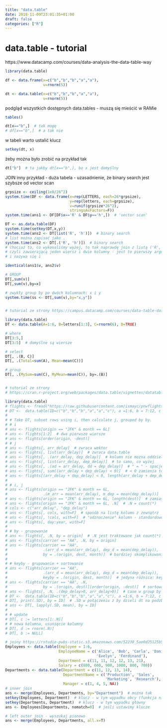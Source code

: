 ```yaml
---
title: "data.table"
date: 2018-11-09T23:01:35+01:00
draft: false
categories: ["R"]
---
```


# data.table - tutorial

https://www.datacamp.com/courses/data-analysis-the-data-table-way

```r
library(data.table)

df <- data.frame(x=c("b","b","b","a","a"),
                 v=rnorm(5))

dt <- data.table(x=c("b","b","b","a","a"),
                 v=rnorm(5))
```

podgląd wszystkich dostępnych data.tables - muszą się mieścić w RAMie
```r
tables()

dt[x=="b",]  # tak mogę
# df[x=="b",]  # a tak nie
```

w tabeli warto ustalić klucz
```r
setkey(dt, x)
```

żeby można było zrobić na przykład tak
```r
dt["b"]  # ta jakby dt[x=="b",], bo x jest domyślny
```


JOIN
inny przykład - duża tabela - uzasadnienie, że binary search jest 
szybsze od vector scan
```r
grpsize <- ceiling(1e8/26^2)
system.time(DF <- data.frame(x=rep(LETTERS, each=26*grpsize),
                             y=rep(letters, each=grpsize),
                             v=runif(grpsize*26^2),
                             stringsAsFactors=F))
system.time(ans1 <- DF[DF$x=='R' & DF$y=='h',])  # 'vector scan'
```

```r
DT <- as.data.table(DF)
system.time(setkey(DT,x,y))
system.time(ans2 <- DT[list('R', 'h')])  # binary search
# list można zapisać jako .
system.time(ans2 <- DT[.('R', 'h')])  # binary search
# chociaż to, co wykonaliśmy wyżej, to tak naprawdę join z listą ('R', 'h'),
# czyli zawierającą jeden wiersz i dwie kolumny - jest to pierwszy argument
# i nazywa się i

identical(ans1$v, ans2$v)
```

```r
# GROUP
DT[,sum(v)]
DT[,sum(v),by=x]

# zwykły group by po dwóch kolumnach: x i y
system.time(ss <- DT[,sum(v),by="x,y"])


# tutorial ze strony https://campus.datacamp.com/courses/data-table-data-manipulation-r-tutorial/chapter-one-datatable-novice?ex=1

library(data.table)
DT <- data.table(A=1:6, B=letters[1:3], C=rnorm(6), D=TRUE)

# where
DT[3:5,]
DT[3:5]  # domyślne są wiersze

# select
DT[, .(B, C)]
DT[, .(Total=sum(A), Mean=mean(C))]

# group
DT[, .(MySum=sum(C), MyMean=mean(C)), by=.(B)]


# tutorial ze strony
# https://cran.r-project.org/web/packages/data.table/vignettes/datatable-intro.html

library(data.table)
# flights <- fread("https://raw.githubusercontent.com/ismayc/pnwflights14/master/data/flights.csv")
# DT <-  data.table(ID=c("b","b","b","a","a","c"), a =1:6, b = 7:12, c = 13:18)
# 
# # Take DT, subset rows using i, then calculate j, grouped by by.
# # i
# ans <- flights[origin == "JFK" & month == 6L]
# ans <- flights[1:2]  # dwa pierwsze wiersze
# ans <- flights[order(origin, -dest)]
# # j
# ans <- flights[, arr_delay]  # zwraca wektor
# ans <- flights[, list(arr_delay)]  # zwraca data.table
# ans <- flights[, .(arr_delay, dep_delay)]  # kolumn nie można oddzielić ","
# ans <- flights[, list(arr_delay, dep_delay)]  # to samo, co wyżej
# ans <- flights[, .(ad = arr_delay, dd = dep_delay)]  # " = " - spacje
# ans <- flights[, sum((arr_delay + dep_delay) < 0)]  # < 0 zamienia to, co jest w nawiasie, na wektor binarny
# ans <- flights[(arr_delay + dep_delay) < 0, length(arr_delay + dep_delay)]  # to samo, co wyżej, tylko inaczej - length działa jak count w SQL
# 
# # i, j
# ans <- flights[origin == "JFK" & month == 6L, 
#                .(m_arr = mean(arr_delay), m_dep = mean(dep_delay))]  # where i mean w SQL
# ans <- flights[origin == "JFK" & month == 6L, length(dest)]  # zamiast dest mogłoby być * w SQLu
# ans <- flights[origin == "JFK" & month == 6L, .N]  # .N = count(*)
# cols <- c("arr_delay", "dep_delay")
# ans <- flights[, cols, with=F]  # sposób na listę kolumn z zewnątrz
# ans <- flights[, !cols, with=F]  # "odznaczenie" kolumn - standardowo
# ans <- flights[, day:year, with=F]
# 
# # by - grupowanie
# ans <- flights[, .N, by = origin]  # .N jest traktowane jak count(*)
# ans <- flights[carrier == "AA", .N, by = origin]
# ans <- flights[carrier == "AA", 
#                .(arr_d = mean(arr_delay), dep_d = mean(dep_delay)), 
#                by = .(origin, dest, month)]  # bardziej skomplikowanie
# 
# # keyby - grupowanie + sortowanie
# ans <- flights[carrier == "AA", 
#                .(arr_d = mean(arr_delay), dep_d = mean(dep_delay)), 
#                keyby = .(origin, dest, month)]  # jedyna różnica: keyby
# ans <- flights[carrier == "AA", .N, 
#                by = .(origin, dest)][order(origin, -dest)]  # sortowanie desc
# ans <- flights[, .N, .(dep_delay>0, arr_delay>0)]  # case w group by
# DT <-  data.table(ID=c("b","b","b","a","a","c"), a =1:6, b = 7:12, c = 13:18)
# DT[, print(.SD), by = ID]  # .SD w połączeniu z by dzieli dt na podzbiory
# ans <- DT[, lapply(.SD, mean), by = ID]
# 
# # update
# DT[, c := letters[1:.N]]
# # nowa kolumna, usunięcie kolumny
# DT[, d := rnorm(.N)]
# DT[, b := NULL]

# joiny https://rstudio-pubs-static.s3.amazonaws.com/52230_5ae0d25125b544caab32f75f0360e775.html
Employees <- data.table(Employee = 1:6,
                        EmployeeName = c('Alice', 'Bob', 'Carla', 'Daniel',
                                         'Evelyn', 'Ferdinand'),
                        Department = c(11, 11, 12, 12, 13, 21),
                        Salary = c(800, 600, 900, 1000, 800, 700))
Departments <- data.table(Department = c(11, 12, 13, 14),
                          DepartmentName = c('Production', 'Sales', 
                                             'Marketing', 'Research'),
                          Manager = c(1, 4, 5, NA))
# inner join
ans <- merge(Employees, Departments, by="Department")  # można tak
setkey(Employees, Department)  # klucz - w tym wypadku obcy (funkcja nie rozróżnia obcego od głównego, troche dziwne)
setkey(Departments, Department)  # klucz - w tym wypadku główny
ans <- Employees[Departments, nomatch=0]  # jeśli ustawimy klucze

# left outer join - wyszukaj pionowo
ans <- merge(Employees, Departments, all.x=T)
```
